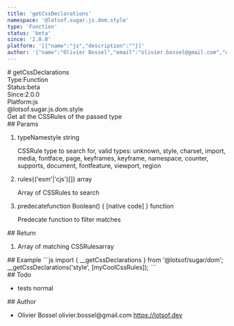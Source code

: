 ```yaml
---
title: 'getCssDeclarations'
namespace: '@lotsof.sugar.js.dom.style'
type: 'Function'
status: 'beta'
since: '2.0.0'
platform: '[{"name":"js","description":""}]'
author: '{"name":"Olivier Bossel","email":"olivier.bossel@gmail.com","url":"https://lotsof.dev"}'
---
```

<div class="docmap-mdx">
# getCssDeclarations
<div class="_metas">
<div class="_type"><span class="_type-label">Type:</span><span class="_type-value">Function</span></div>
<div class="_status"><span class="_status-label">Status:</span><span class="_status-value -beta">beta</span></div>
<div class="_since"><span class="_since-label">Since:</span><span class="_since-value">2.0.0</span></div>
<div class="_platform"><span class="_platform-label">Platform:</span><span class="_platform-value -js">js</span></div>
</div>
<div class="_namespace">@lotsof.sugar.js.dom.style</div>
<div class="_description">
Get all the CSSRules of the passed type
</div>
<div class="_params">
## Params
<ol class="_list">
<li class="_item">
<span class="_name">typeName</span><span class="_default">style</span> <span class="_type">string</span>
<p class="_description">CSSRule type to search for&comma; valid types&colon; unknown&comma; style&comma; charset&comma; import&comma; media&comma; fontface&comma; page&comma; keyframes&comma; keyframe&comma; namespace&comma; counter&comma; supports&comma; document&comma; fontfeature&comma; viewport&comma; region</p>
</li>
<li class="_item">
<span class="_name">rules</span><span class="_default">&lcub;&lpar;&apos;esm&apos;&vert;&apos;cjs&apos;&rpar;&lsqb;&rsqb;&rcub;</span> <span class="_type">array</span>
<p class="_description">Array of CSSRules to search</p>
</li>
<li class="_item">
<span class="_name">predecate</span><span class="_default">function Boolean&lpar;&rpar; &lcub; &lsqb;native code&rsqb; &rcub;</span> <span class="_type">function</span>
<p class="_description">Predecate function to filter matches</p>
</li>
</ol>
</div>
<div class="_return">
## Return
<ol class="_list">
<li class="_item">
<span class="_description">Array of matching CSSRules</span><span class="_default"></span><span class="_type">array</span>
</li>
</ol>
</div>
<div class="_examples">
## Example
```js
import { __getCssDeclarations } from '@lotsof/sugar/dom';
__getCssDeclarations('style', [myCoolCssRules]);
```
</div>
<div class="_todo">
## Todo
<ul class="_list">
<li class="_item">
<span class="_description">tests</span>
<span class="_priority -normal">normal</span>
</li>
</ul>
</div>
<div class="_author">
## Author
<ul class="_list">
<li class="_item">
<span class="_name">Olivier Bossel</span>
<span class="_email">olivier.bossel@gmail.com</span>
<a href="https://lotsof.dev" target="_blank" class="_url">https://lotsof.dev</a>
</li>
</ul>
</div>
</div>